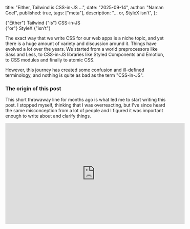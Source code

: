   title: "Either, Tailwind is CSS-in-JS ...",
  date: "2025-09-14",
  author: "Naman Goel",
  published: true,
  tags: ["meta"],
  description: "... or, StyleX isn't",
};



<Container path={__dirname}>
  <Word scale={70} italic>
    {"Either"}
  </Word>
  <Word scale={135}>Tailwind</Word>
  <Word scale={17} italic>
    {"is"}
  </Word>
  <Word scale={145}>CSS-in-JS</Word>
  <br />
  <Word scale={26} italic>
    {"or"}
  </Word>
  <Word scale={110}>StyleX</Word>
  <Word scale={46} italic>
    {"isn’t"}
  </Word>
</Container>

The exact way that we write CSS for our web apps is a niche topic, and yet there is a huge amount
of variety and discussion around it. Things have evolved a lot over the years. We started from a world
preprocessors like Sass and Less, to CSS-in-JS libraries like Styled Components and Emotion, to CSS
modules and finally to atomic CSS.

However, this journey has created some confusion and ill-defined terminology, and nothing is quite
as bad as the term "CSS-in-JS".

### The origin of this post

This short throwaway line for months ago is what led me to start writing this post. I stopped myself, thinking
that I was overreacting, but I've since heard the same misconception from a lot of people and I figured it was
important enough to write about and clarify things.

<IFrame
  width="560"
  height="315"
  src="https://www.youtube.com/embed/lIUp8bdKiq4?start=632&end=639"
  title="Is StyleX CSS-in-JS?"
  frameBorder="0"
  allow="accelerometer; autoplay; clipboard-write; encrypted-media; gyroscope; picture-in-picture; web-share"
  referrerPolicy="strict-origin-when-cross-origin"
  allowFullScreen
/>

### What is CSS-in-JS?

The term "CSS-in-JS" came about with early libraries such as
[Radium](https://github.com/FormidableLabs/radium), [Aphrodite](https://github.com/Khan/aphrodite),
and [Glamor](https://github.com/threepointone/glamor). These libraries and their more modern
counterparts like [Styled Components](https://styled-components.com/) and [Emotion](https://emotion.sh/),
all let you define your styles within your JavaScript (or TypeScript) files.

However, these libraries also _injected_ the styles using Javascript at runtime. Some of them
included ways to "server render" the styles, but none of them had a way to generate a static
CSS file.

This started to change with the advent of libraries like [Linaria](https://linaria.dev/), which
let you define you styles with mostly the same syntax as Emotion, but instead of injecting the styles
at runtime, it would generate a static CSS file.

So, the question arises, what is CSS-in-JS?

And the answer is that, as a community, we have never really defined it. In one definition,
it is anything that injects CSS at runtime. In another definition, it is anything that that gives
you the ability to write CSS in your JavaScript files.

And so, the question really becomes, do we care about how it works, or how it looks?

### It's how it works

If you're in the camp that would like to define CSS-in-JS, based on how it works, then of course,
Tailwind is _not_ CSS-in-JS. Neither is Linaria and nor is StyleX.

None of these libraries use runtime injection of CSS. Although all three work in different ways, they
all generate a static CSS file at build time. And when comparing Tailwind and StyleX, they result in
shockingly similar code with the mostly same performance characteristics.

And so, when you hear people say, "CSS-in-JS is dead", they aren't talking about Linaria, Tailwind
or StyleX. They're talking about the libraries that inject CSS at runtime.

### It's how it looks

If, however, you're in the camp of how it looks, then you would consider Linaria and StyleX to be
CSS-in-JS. In that case, however, I would argue that Tailwind is CSS-in-JS, too.

Just like other CSS-in-JS libraries, Tailwind lets you define your styles directly within your
JavaScript files. The syntax is different. Instead of using CSS syntax in template strings like Linaria,
or JavaScript objects like StyleX, Tailwind uses a special syntax made of special classNames, but
it is still very much a syntax where you're able to write arbitrary styles with arbitrary values.

Back in the days of Tailwind 1 and 2, you could make the argument that this wasn't the case, but ever since
the Tailwind JIT and support for syntax as such as `[]` for adding arbitrary values, Tailwind is
very much CSS-in-JS.

#### Tailwind is bad at being CSS-in-JS

While Tailwind is very much CSS-in-JS, as a syntax, it's not very good at being CSS-in-JS. While the
className abstraction is great for quickly prototyping styles, it falls apart outside of the common
use-cases. Writing CSS keyframes, view transitions, anchor positioning and anything out of the ordinary
means reaching for an actual CSS file.

This syntactic limit isn't particularly problematic for devX. It just forces you to think in two different
paradigms for different styles in your codebase.

However, it does create some friction when choosing how to generate the static CSS files for particularly
large applications.

### Conclusion

I don't really care about the definition of CSS-in-JS. The industry is rapidly moving away from anything
that injects CSS at runtime. The performance penalty is well known, and even those using libraries
like Emotion or Styled Components are starting to migrate to newer solutions that generate static CSS files.

However, if the only reason you've been scared of using Tailwind (or even Linaria) is because you've heard
all the bad things about CSS-in-JS, then you can rest easy. Either StyleX isn't CSS-in-JS, or Tailwind is.
